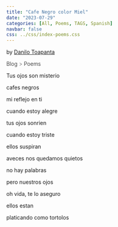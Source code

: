 ```yaml
---
title: "Cafe Negro color Miel"
date: "2023-07-29"
categories: [All, Poems, TAGS, Spanish]
navbar: false
css: ../css/index-poems.css
---
```

<span class='by-danilo-toapanta'>by <a href='../../about/'>Danilo Toapanta</a> </span>

<div style="font-weight:300;">
<a href="../../blog/" style="text-decoration: none;" >Blog </a> <a style="text-decoration: none; pointer-events: none; font-weight: 250;" href="">></a> <a href="../../blog/#category=Poems" style="text-decoration: none;" >Poems</a>
</div>


<div class="poem-text">

Tus ojos son misterio

cafes negros

mi reflejo en ti 

cuando estoy alegre

tus ojos sonrien

cuando estoy triste

ellos suspiran

aveces nos quedamos quietos

no hay palabras

pero nuestros ojos 

oh vida, te lo aseguro

ellos estan 

platicando como tortolos

</div>





































